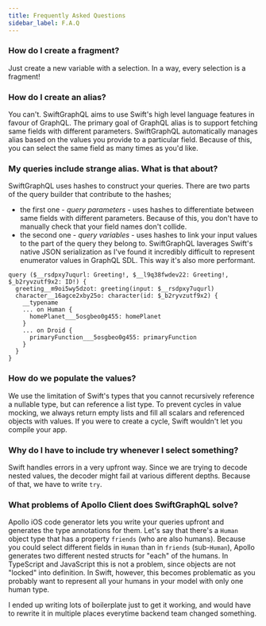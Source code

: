 ```yaml
---
title: Frequently Asked Questions
sidebar_label: F.A.Q
---
```


### How do I create a fragment?

Just create a new variable with a selection. In a way, every selection is a fragment!

### How do I create an alias?

You can't. SwiftGraphQL aims to use Swift's high level language features in favour of GraphQL. The primary goal of GraphQL alias is to support fetching same fields with different parameters. SwiftGraphQL automatically manages alias based on the values you provide to a particular field. Because of this, you can select the same field as many times as you'd like.

### My queries include strange alias. What is that about?

SwiftGraphQL uses hashes to construct your queries. There are two parts of the query builder that contribute to the hashes;

- the first one - _query parameters_ - uses hashes to differentiate between same fields with different parameters. Because of this, you don't have to manually check that your field names don't collide.
- the second one - _query variables_ - uses hashes to link your input values to the part of the query they belong to. SwiftGraphQL laverages Swift's native JSON serialization as I've found it incredibly difficult to represent enumerator values in GraphQL SDL. This way it's also more performant.

```gql
query ($__rsdpxy7uqurl: Greeting!, $__l9q38fwdev22: Greeting!, $_b2ryvzutf9x2: ID!) {
  greeting__m9oi5wy5dzot: greeting(input: $__rsdpxy7uqurl)
  character__16agce2xby25o: character(id: $_b2ryvzutf9x2) {
    __typename
    ... on Human {
      homePlanet___5osgbeo0g455: homePlanet
    }
    ... on Droid {
      primaryFunction___5osgbeo0g455: primaryFunction
    }
  }
}
```

### How do we populate the values?

We use the limitation of Swift's types that you cannot recursively reference a nullable type, but can reference a list type. To prevent cycles in value mocking, we always return empty lists and fill all scalars and referenced objects with values. If you were to create a cycle, Swift wouldn't let you compile your app.

### Why do I have to include try whenever I select something?

Swift handles errors in a very upfront way. Since we are trying to decode nested values, the decoder might fail
at various different depths. Because of that, we have to write `try`.

### What problems of Apollo Client does SwiftGraphQL solve?

Apollo iOS code generator lets you write your queries upfront and generates the type annotations for them. Let's say that there's a `Human` object type that has a property `friends` (who are also humans). Because you could select different fields in `Human` than in `friends` (sub-`Human`), Apollo generates two different nested structs for "each" of the humans. In TypeScript and JavaScript this is not a problem, since objects are not "locked" into definition. In Swift, however, this becomes problematic as you probably want to represent all your humans in your model with only one human type.

I ended up writing lots of boilerplate just to get it working, and would have to rewrite it in multiple places everytime backend team changed something.
